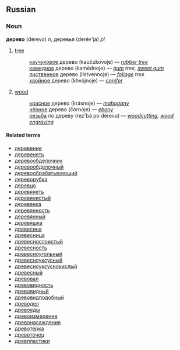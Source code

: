 ==Russian==
===Noun===
'''дерево''' (dérevo) ''n'', деревья (derév'ja) ''pl''

#[[tree]]
#:[[каучуковый|каучуковое]] дерево (kaučúkovoje) — ''[[rubber tree]]''
#:[[камедный|камедное]] дерево (kamédnoje) — ''[[gum]] tree, [[sweet gum]]''
#:[[лиственный|лиственное]] дерево (lístvennoje) — ''[[foliage]] tree''
#:[[хвойный|хвойное]] дерево (khvójnoje) — ''[[conifer]]''
#[[wood]]
#:[[красный|красное]] дерево (krásnoje) — ''[[mahogany]]''
#:[[черный|чёрное]] дерево (čórnoje) — ''[[ebony]]''
#:[[резьба]] по дереву (rez'bá po dérevu) — ''[[woodcutting]], [[wood engraving]]''

====Related terms====
*[[деревение]]
*[[деревенеть]]
*[[деревообделочник]]
*[[деревообделочный]]
*[[деревообрабатывающий]]
*[[дереворубка]]
*[[деревцо]]
*[[деревянеть]]
*[[деревянистый]]
*[[деревянка]]
*[[деревянность]]
*[[деревянный]]
*[[деревяшка]]
*[[древесина]]
*[[древесница]]
*[[древеснослоистый]]
*[[древесность]]
*[[древесноугольный]]
*[[древесноуксусный]]
*[[древесноуксуснокислый]]
*[[древесный]]
*[[древовал]]
*[[древовидность]]
*[[древовидный]]
*[[древовидподобный]]
*[[древодел]]
*[[древоеды]]
*[[древоизмерение]]
*[[древонасаждение]]
*[[древотерка]]
*[[древоточец]]
*[[древпластики]]